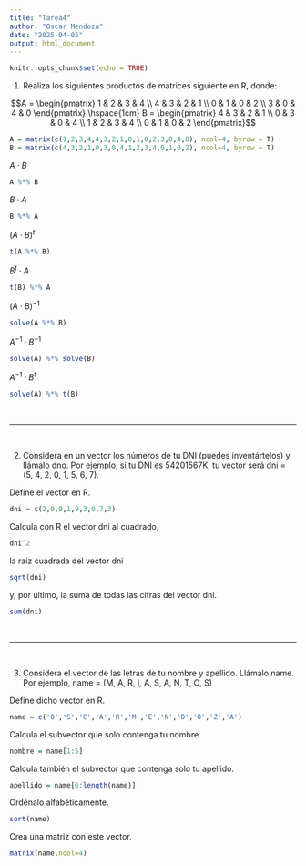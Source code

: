 ```yaml
---
title: "Tarea4"
author: "Oscar Mendoza"
date: "2025-04-05"
output: html_document
---
```


```r
knitr::opts_chunk$set(echo = TRUE)
```

1. Realiza los siguientes productos de matrices siguiente en R, donde:

$$A = \begin{pmatrix}
 1 & 2 & 3 & 4 \\
 4 & 3 & 2 & 1 \\
 0 & 1 & 0 & 2 \\
 3 & 0 & 4 & 0
\end{pmatrix} \hspace{1cm} B = \begin{pmatrix}
  4 & 3 & 2 & 1  \\
  0 & 3 & 0 & 4  \\
  1 & 2 & 3 & 4  \\
  0 & 1 & 0 & 2
\end{pmatrix}$$

```r
A = matrix(c(1,2,3,4,4,3,2,1,0,1,0,2,3,0,4,0), ncol=4, byrow = T)
B = matrix(c(4,3,2,1,0,3,0,4,1,2,3,4,0,1,0,2), ncol=4, byrow = T)
```

$A \cdot B$
```r
A %*% B
```

$B \cdot A$
```r
B %*% A
```

$(A \cdot B)^t$
```r
t(A %*% B)
```

$B^t \cdot A$
```r
t(B) %*% A
```

$(A \cdot B)^{-1}$
```r
solve(A %*% B)
```

$A^{-1} \cdot B^{-1}$
```r
solve(A) %*% solve(B)
```

$A^{-1} \cdot B^{t}$
```r
solve(A) %*% t(B)
```

&nbsp;

---

&nbsp;

2. Considera en un vector los números de tu DNI (puedes inventártelos) y llámalo dno. Por ejemplo, si tu DNI es 54201567K, tu vector será dni = (5, 4, 2, 0, 1, 5, 6, 7).

Define el vector en R.
```r
dni = c(2,0,9,1,9,3,0,7,3)
```
Calcula con R el vector dni al cuadrado,
```r
dni^2
```
la raíz cuadrada del vector dni
```r
sqrt(dni)
```
y, por último, la suma de todas las cifras del vector dni.
```r
sum(dni)
```

&nbsp;

---

&nbsp;

3. Considera el vector de las letras de tu nombre y apellido. Llámalo name. Por ejemplo, name = (M, A, R, I, A, S, A, N, T, O, S)

Define dicho vector en R.
```r
name = c('O','S','C','A','R','M','E','N','D','O','Z','A')
```

Calcula el subvector que solo contenga tu nombre.
```r
nombre = name[1:5]
```

Calcula también el subvector que contenga solo tu apellido.
```r
apellido = name[6:length(name)]
```

Ordénalo alfabéticamente.
```r
sort(name)
```

Crea una matriz con este vector.
```r
matrix(name,ncol=4)
```
